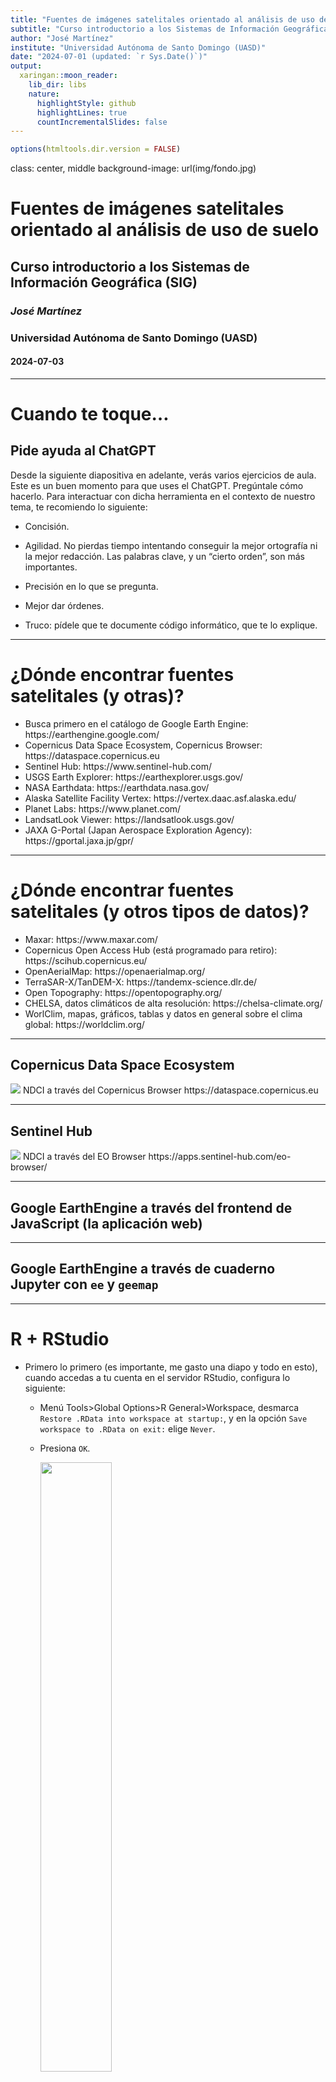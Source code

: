 ```yaml
---
title: "Fuentes de imágenes satelitales orientado al análisis de uso de suelo"
subtitle: "Curso introductorio a los Sistemas de Información Geográfica (SIG)"
author: "José Martínez"
institute: "Universidad Autónoma de Santo Domingo (UASD)"
date: "2024-07-01 (updated: `r Sys.Date()`)"
output:
  xaringan::moon_reader:
    lib_dir: libs
    nature:
      highlightStyle: github
      highlightLines: true
      countIncrementalSlides: false
---
```



```r
options(htmltools.dir.version = FALSE)
```

class: center, middle
background-image: url(img/fondo.jpg)

# Fuentes de imágenes satelitales orientado al análisis de uso de suelo
## Curso introductorio a los Sistemas de Información Geográfica (SIG)
### *José Martínez*
### Universidad Autónoma de Santo Domingo (UASD)
#### 2024-07-03


---

# Cuando te toque...

## Pide ayuda al ChatGPT

Desde la siguiente diapositiva en adelante, verás varios ejercicios de aula. Este es un buen momento para que uses el ChatGPT. Pregúntale cómo hacerlo. Para interactuar con dicha herramienta en el contexto de nuestro tema, te recomiendo lo siguiente:

- Concisión. 

- Agilidad. No pierdas tiempo intentando conseguir la mejor ortografía ni la mejor redacción. Las palabras clave, y un "cierto orden", son más importantes. 

- Precisión en lo que se pregunta.

- Mejor dar órdenes.

- Truco: pídele que te documente código informático, que te lo explique.

---


# ¿Dónde encontrar fuentes satelitales (y otras)?

- Busca primero en el catálogo de Google Earth Engine: https://earthengine.google.com/
- Copernicus Data Space Ecosystem, Copernicus Browser: https://dataspace.copernicus.eu
- Sentinel Hub: https://www.sentinel-hub.com/
- USGS Earth Explorer: https://earthexplorer.usgs.gov/
- NASA Earthdata: https://earthdata.nasa.gov/
- Alaska Satellite Facility Vertex: https://vertex.daac.asf.alaska.edu/
- Planet Labs: https://www.planet.com/
- LandsatLook Viewer: https://landsatlook.usgs.gov/
- JAXA G-Portal (Japan Aerospace Exploration Agency): https://gportal.jaxa.jp/gpr/

---

# ¿Dónde encontrar fuentes satelitales (y otros tipos de datos)?

- Maxar: https://www.maxar.com/
- Copernicus Open Access Hub (está programado para retiro): https://scihub.copernicus.eu/
- OpenAerialMap: https://openaerialmap.org/
- TerraSAR-X/TanDEM-X: https://tandemx-science.dlr.de/
- Open Topography: https://opentopography.org/
- CHELSA, datos climáticos de alta resolución: https://chelsa-climate.org/
- WorlClim, mapas, gráficos, tablas y datos en general sobre el clima global:  https://worldclim.org/

---

## Copernicus Data Space Ecosystem

![](img/ndci-copernicus-dataspace-ecosystem-copernicus-browser.jpg)
NDCI a través del Copernicus Browser https://dataspace.copernicus.eu

---

## Sentinel Hub


![](img/ndci-sentinel-hub.jpg)
NDCI a través del EO Browser https://apps.sentinel-hub.com/eo-browser/

---

## Google EarthEngine a través del frontend de JavaScript (la aplicación web)

---

## Google EarthEngine a través de cuaderno Jupyter con `ee` y `geemap`


---

# R + RStudio

- Primero lo primero (es importante, me gasto una diapo y todo en esto), cuando accedas a tu cuenta en el servidor RStudio, configura lo siguiente:
  - Menú Tools>Global Options>R General>Workspace, desmarca `Restore .RData into workspace at startup:`, y en la opción `Save workspace to .RData on exit:` elige `Never`.
  - Presiona `OK`.
  
      <img src="img/configuracion-rstudio-importante.jpg" style="width: 50%" />
      
  - "Yo podía hacerlo por ti, pero preferí que lo hicieras tú, dado que para garantizar la reproducibilidad de análisis, este paso es importante". Firmado: tu administrador del servidor de programación.

---

- Segundo lo segundo. Por varias razones, es preferible que el código de un cuaderno RMarkdown se ejecute en la consola. Para que esto se logre en cada cuaderno nuevo RMarkdown, configura RStudio de la siguiente manera.

    - Ve a menú `Tools>Global Options`.
    
    - En el diálogo, ve a la pestaña `RMarkdown` (color morado).
    
    - **Desmarca** la opción `Show output inline for all RMarkdown documents`.
    
    <img src="img/configuracion-rstudio-importante-2.jpg" style="width: 50%" />
    
    - Presiona `OK`.


---

## Realiza el tutorial1: https://geofis.shinyapps.io/tutorial1/

Si aún no lo has realizado, te animo a que visites dicho tutorial y lo practiques íntegramente, porque te servirá para resolver las siguientes cuestiones básicas:

- Las teclas básicas de la sintaxis en R (y en muchos otros lenguajes de programación)

- Cómo pedir ayuda a R (aunque esto el ChatGPT lo hace mejor).

- Los objetos básicos en R: vectores, matrices, factores, listas, `data.frames`.

---

## Clonar un repo como proyecto en R

Uno de los problemas más comunes que enfrentarás al momento de cargar fuentes en R (y en otros lenguajes) es definir la ruta de tus archivos. Mi recomendación en este sentido es: __abre el repositorio de datos como un proyecto de RStudio__.

Para hacerlo, sigue estas instrucciones.

---

### Instrucciones para clonar el repositorio `material-de-apoyo` y abrirlo como proyecto de RStudio

- Ve al menú `File>New project...`.
- En el diálogo, presiona `Version Control`. Esto hará que avances a la siguiente ventana.
- Presiona `Git`. Esto hará que avances a la siguiente ventana.
- En la caja `Repository URL`, pega esto: `https://github.com/maestria-geotel-master/material-de-apoyo.git`
- Presiona `Create Project`. Esto "clonará" el repo `material-de-apoyo` y lo abrirá como un proyecto del mismo nombre en RStudio.
- La ventaja de hacerlo de esta manera, es que trabajarás dentro de un proyecto de R, donde (con suerte) no tendrás problemas para encontrar tus archivos.

---


## Cuadernos RMarkdown

Para que tus análisis sean reproducibles, y queden acumulados en un único lugar, te recomiendo que crees un cuaderno RMarkdown, en el que escribirás bloques de texto y bloques de código. Los bloques de código los podrás ejecutar directamente en la consola, facilitándote el trabajo de análisis. Adicionalmente, podrás "tejer" (compilar) un documento con todos tus análisis, donde podrás ver tanto el código que usaste, como las salidas de cada bloque.

- Asegúrate de que tienes tu proyecto abierto. Si realizaste el ejercicio anterior exitosamente, el proyecto debería estar abierto. De todas formas, para asegurarte de que tu proyecto está abierto, fíjate si en la parte superior derecha de la ventana de RStudio, a la derecha de un ícono que simula un cubo azul, aparece el nombre `material-de-apoyo`. En caso contrario, es probable que el proyecto no esté abierto. Si lograste clonar el repo, pero el proyecto está cerrado, mediante la pestaña `Files`, entra al directorio `material-de-apoyo` y haz clic al archivo `material-de-apoyo.Rproj`. Te preguntará si quieres abrir el proyecto, di que sí. Si no tienes el directorio `material-de-apoyo`, entonces tendrás que ejecutar el ejercicio -1.

- Ve a `File>New>R Markdown`.

- Estando en la pestaña `Document` selecciona `HTML`.

- Presiona `OK`.

---

# Ejercicios

- "Descargar", visualizar y apilar una escena Landsat 8-9 con QGIS. Abrir Drive de archivos del curso, y entrar en el directorio `datos/ejercicios-dia-3/landsat8-recortada`

- Análisis de ráster categórico de uso y cobertura del suelo (ya clasificado) con QGIS. Abrir Drive de archivos del curso, y entrar en el directorio `datos/ejercicios-dia-3/mapa-uso-y-cobertura-diarena-2012`

- Análisis de ráster categórico de uso y cobertura del suelo (ya clasificado) con R.

---

# Referencias destacadas

Bivand, R. S., Pebesma, E., & Gómez-Rubio, V. (2013). Applied Spatial Data Analysis with R. Springer New York. https://doi.org/10.1007/978-1-4614-7618-4

Olaya, V. (2020). Sistemas de Información Geográfica. https://volaya.github.io/libro-sig/

Lovelace, R., Nowosad, J., & Muenchow, J. (2019). Geocomputation with R. Chapman and Hall/CRC. https://r.geocompx.org/

Dorman, M., Graser A., Nowosad, J. & Lovelace, R. (2019). Geocomputation with Python. Chapman and Hall/CRC. https://py.geocompx.org/

